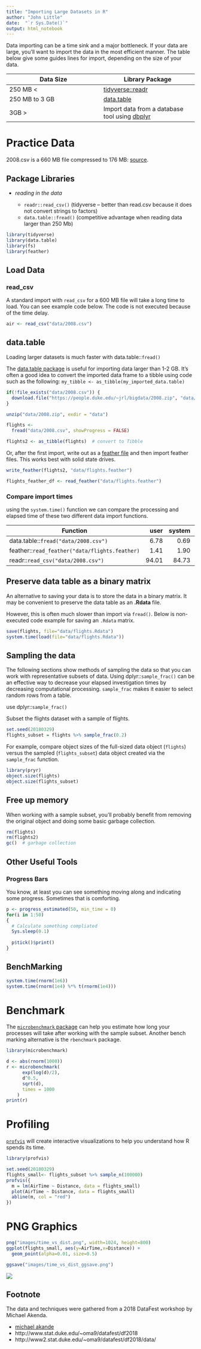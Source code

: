 ```yaml
---
title: "Importing Large Datasets in R"
author: "John Little"
date:  "`r Sys.Date()`"
output: html_notebook
---
```


Data importing can be a time sink and a major bottleneck.  If your data are large, you'll want to import the data in the most efficient manner.  The table below give some guides lines for import, depending on the size of your data.

Data Size | Library Package
--- | ---
250 MB < | [tidyverse::readr](https://readr.tidyverse.org/)
250 MB to 3 GB | [data.table](https://github.com/Rdatatable/data.table/wiki)
3GB > | Import data from a database tool using [dbplyr](https://dbplyr.tidyverse.org/)


# Practice Data

2008.csv is a 660 MB file compressed to 176 MB:  [source](https://people.duke.edu/~jrl/bigdata/2008.zip).

## Package Libraries

- *reading in the data*

    - `readr::read_csv()` (tidyverse -- better than read.csv because it does not convert strings to factors) 
    - `data.table::fread()` (competitive advantage when reading data larger than 250 Mb)
    
```r
library(tidyverse)
library(data.table)
library(fs)
library(feather)
```


## Load Data

### read_csv

A standard import with `read_csv` for a 600 MB file will take a long time to load.  You can see example code below.  The code is not executed because of the time delay.

```r
air <- read_csv("data/2008.csv")
```

## data.table

Loading larger datasets is much faster with data.table::`fread()`

The [data.table package](https://github.com/Rdatatable/data.table/wiki) is useful for importing data larger than 1-2 GB.  It's often a good idea to convert the imported data frame to a tibble using code such as the following:  `my_tibble <- as_tibble(my_imported_data.table)`

```r

if(!file_exists("data/2008.csv")) {
  download.file("https://people.duke.edu/~jrl/bigdata/2008.zip", "data/2008.zip")
}

unzip("data/2008.zip", exdir = "data")

flights <- 
  fread("data/2008.csv", showProgress = FALSE)

flights2 <- as_tibble(flights)  # convert to Tibble
```

Or, after the first import, write out as a [feather file](https://blog.rstudio.com/2016/03/29/feather/) and then import feather files.  This works best with solid state drives.

```r
write_feather(flights2, "data/flights.feather")

flights_feather_df <- read_feather("data/flights.feather")
```



### Compare import times 

using the `system.time()` function we can compare the processing and elapsed time of these two different data import functions.


| Function | user | system | elapsed |
| ---------|-----:|-------:|--------:|
data.table::`fread("data/2008.csv")` | 6.78 | 0.69 | 2.72 
feather::`read_feather("data/flights.feather)` | 1.41 | 1.90 | 11.42
readr::`read_csv("data/2008.csv")` | 94.01 | 84.73 | 181.98 

## Preserve data table as a binary matrix

An alternative to saving your data is to store the data in a binary matrix.  It may be convenient to preserve the data table as an **.Rdata** file.

However, this is often much slower than import via `fread()`.  Below is non-executed code example for saving an `.Rdata` matrix.

```r
save(flights, file="data/flights.Rdata")
system.time(load(file="data/flights.Rdata"))
```

## Sampling the data

The following sections show methods of sampling the data so that you can work with representative subsets of data.  Using dplyr::`sample_frac()` can be an effective way to decrease your elapsed investigation times by decreasing computational processing.  `sample_frac` makes it easier to select random rows from a table.

use dplyr::`sample_frac()`

Subset the flights dataset with a sample of flights.

```r
set.seed(20180329)
flights_subset = flights %>% sample_frac(0.2)
```

For example, compare object sizes of the full-sized data object (`flights`) versus the sampled (`flights_subset`) data object created via the `sample_frac` function.

```r
library(pryr)
object.size(flights)
object.size(flights_subset)
```

## Free up memory

When working with a sample subset, you'll probably benefit from removing the original object and doing some basic garbage collection.

```r
rm(flights)
rm(flights2)
gc()  # garbage collection
```

## Other Useful Tools

### Progress Bars

You know, at least you can see something moving along and indicating some progress.  Sometimes that is comforting.

```r
p <- progress_estimated(50, min_time = 0)
for(i in 1:50)
{
  # Calculate something compliated
  Sys.sleep(0.1)
  
  p$tick()$print()
}
```

## BenchMarking

```r
system.time(rnorm(1e6))
system.time(rnorm(1e4) %*% t(rnorm(1e4)))
```

# Benchmark

The [`microbenchmark` package](https://cran.r-project.org/web/packages/microbenchmark/) can help you estimate how long your processes will take after working with the sample subset.  Another bench marking alternative is the `rbenchmark` package.


```r
library(microbenchmark)

d <- abs(rnorm(1000))
r <- microbenchmark(
      exp(log(d)/2),
      d^0.5,
      sqrt(d),
      times = 1000
    )
print(r)
```

# Profiling

[`profvis`](https://rstudio.github.io/profvis/) will  create interactive visualizations to help you understand how R spends its time.

```r
library(profvis)

set.seed(20180329)
flights_small<- flights_subset %>% sample_n(100000)
profvis({
  m = lm(AirTime ~ Distance, data = flights_small)
  plot(AirTime ~ Distance, data = flights_small)
  abline(m, col = "red")
})
```

# PNG Graphics

```r
png("images/time_vs_dist.png", width=1024, height=800)
ggplot(flights_small, aes(y=AirTime,x=Distance)) +
  geom_point(alpha=0.01, size=0.5)

ggsave("images/time_vs_dist_ggsave.png")
```


![](images/time_vs_dist_ggsave.png)


## Footnote

The data and techniques were gathered from a 2018 DataFest workshop by Michael Akenda.

- [michael akande](https://github.com/akandelanre)
- http://www.stat.duke.edu/~oma9/datafest/df2018
- http://www2.stat.duke.edu/~oma9/datafest/df2018/data/ 

